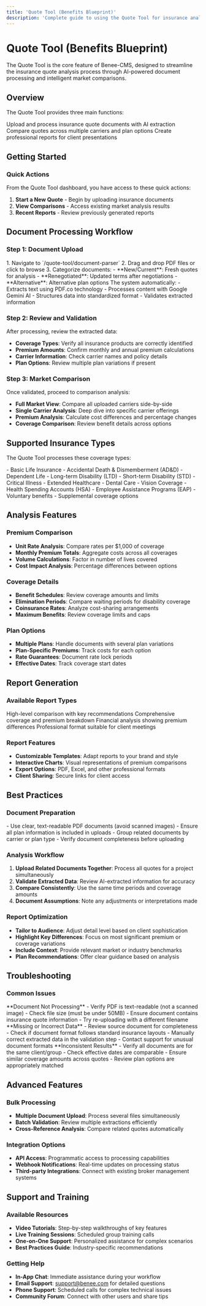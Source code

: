 ```yaml
---
title: 'Quote Tool (Benefits Blueprint)'
description: 'Complete guide to using the Quote Tool for insurance analysis'
---
```


# Quote Tool (Benefits Blueprint)

The Quote Tool is the core feature of Benee-CMS, designed to streamline the insurance quote analysis process through AI-powered document processing and intelligent market comparisons.

## Overview

The Quote Tool provides three main functions:

<CardGroup cols={3}>
  <Card title="Document Upload" icon="file-arrow-up">
    Upload and process insurance quote documents with AI extraction
  </Card>
  <Card title="Market Analysis" icon="chart-line">
    Compare quotes across multiple carriers and plan options
  </Card>
  <Card title="Report Generation" icon="file-text">
    Create professional reports for client presentations
  </Card>
</CardGroup>

## Getting Started

### Quick Actions

From the Quote Tool dashboard, you have access to these quick actions:

1. **Start a New Quote** - Begin by uploading insurance documents
2. **View Comparisons** - Access existing market analysis results
3. **Recent Reports** - Review previously generated reports

## Document Processing Workflow

### Step 1: Document Upload

<AccordionGroup>
  <Accordion icon="upload" title="Upload Process">
    1. Navigate to `/quote-tool/document-parser`
    2. Drag and drop PDF files or click to browse
    3. Categorize documents:
       - **New/Current**: Fresh quotes for analysis
       - **Renegotiated**: Updated terms after negotiations
       - **Alternative**: Alternative plan options
  </Accordion>
  <Accordion icon="cog" title="AI Processing">
    The system automatically:
    - Extracts text using PDF.co technology
    - Processes content with Google Gemini AI
    - Structures data into standardized format
    - Validates extracted information
  </Accordion>
</AccordionGroup>

### Step 2: Review and Validation

After processing, review the extracted data:

- **Coverage Types**: Verify all insurance products are correctly identified
- **Premium Amounts**: Confirm monthly and annual premium calculations
- **Carrier Information**: Check carrier names and policy details
- **Plan Options**: Review multiple plan variations if present

### Step 3: Market Comparison

Once validated, proceed to comparison analysis:

- **Full Market View**: Compare all uploaded carriers side-by-side
- **Single Carrier Analysis**: Deep dive into specific carrier offerings
- **Premium Analysis**: Calculate cost differences and percentage changes
- **Coverage Comparison**: Review benefit details across options

## Supported Insurance Types

The Quote Tool processes these coverage types:

<AccordionGroup>
  <Accordion icon="heart-pulse" title="Life and Disability">
    - Basic Life Insurance
    - Accidental Death & Dismemberment (AD&D)
    - Dependent Life
    - Long-term Disability (LTD)
    - Short-term Disability (STD)
    - Critical Illness
  </Accordion>
  <Accordion icon="hospital" title="Health and Medical">
    - Extended Healthcare
    - Dental Care
    - Vision Coverage
    - Health Spending Accounts (HSA)
  </Accordion>
  <Accordion icon="user-check" title="Additional Benefits">
    - Employee Assistance Programs (EAP)
    - Voluntary benefits
    - Supplemental coverage options
  </Accordion>
</AccordionGroup>

## Analysis Features

### Premium Comparison

- **Unit Rate Analysis**: Compare rates per $1,000 of coverage
- **Monthly Premium Totals**: Aggregate costs across all coverages
- **Volume Calculations**: Factor in number of lives covered
- **Cost Impact Analysis**: Percentage differences between options

### Coverage Details

- **Benefit Schedules**: Review coverage amounts and limits
- **Elimination Periods**: Compare waiting periods for disability coverage
- **Coinsurance Rates**: Analyze cost-sharing arrangements
- **Maximum Benefits**: Review coverage limits and caps

### Plan Options

- **Multiple Plans**: Handle documents with several plan variations
- **Plan-Specific Premiums**: Track costs for each option
- **Rate Guarantees**: Document rate lock periods
- **Effective Dates**: Track coverage start dates

## Report Generation

### Available Report Types

<CardGroup cols={2}>
  <Card title="Executive Summary" icon="presentation">
    High-level comparison with key recommendations
  </Card>
  <Card title="Detailed Analysis" icon="chart-bar">
    Comprehensive coverage and premium breakdown
  </Card>
  <Card title="Cost Impact Report" icon="calculator">
    Financial analysis showing premium differences
  </Card>
  <Card title="Client Presentation" icon="users">
    Professional format suitable for client meetings
  </Card>
</CardGroup>

### Report Features

- **Customizable Templates**: Adapt reports to your brand and style
- **Interactive Charts**: Visual representations of premium comparisons
- **Export Options**: PDF, Excel, and other professional formats
- **Client Sharing**: Secure links for client access

## Best Practices

### Document Preparation

<Card title="Optimization Tips" icon="target">
  - Use clear, text-readable PDF documents (avoid scanned images)
  - Ensure all plan information is included in uploads
  - Group related documents by carrier or plan type
  - Verify document completeness before uploading
</Card>

### Analysis Workflow

1. **Upload Related Documents Together**: Process all quotes for a project simultaneously
2. **Validate Extracted Data**: Review AI-extracted information for accuracy
3. **Compare Consistently**: Use the same time periods and coverage amounts
4. **Document Assumptions**: Note any adjustments or interpretations made

### Report Optimization

- **Tailor to Audience**: Adjust detail level based on client sophistication
- **Highlight Key Differences**: Focus on most significant premium or coverage variations
- **Include Context**: Provide relevant market or industry benchmarks
- **Plan Recommendations**: Offer clear guidance based on analysis

## Troubleshooting

### Common Issues

<AccordionGroup>
  <Accordion icon="file-x" title="Processing Errors">
    **Document Not Processing**
    - Verify PDF is text-readable (not a scanned image)
    - Check file size (must be under 50MB)
    - Ensure document contains insurance quote information
    - Try re-uploading with a different filename
  </Accordion>
  <Accordion icon="exclamation-triangle" title="Extraction Issues">
    **Missing or Incorrect Data**
    - Review source document for completeness
    - Check if document format follows standard insurance layouts
    - Manually correct extracted data in the validation step
    - Contact support for unusual document formats
  </Accordion>
  <Accordion icon="chart-line-down" title="Comparison Problems">
    **Inconsistent Results**
    - Verify all documents are for the same client/group
    - Check effective dates are comparable
    - Ensure similar coverage amounts across quotes
    - Review plan options are appropriately matched
  </Accordion>
</AccordionGroup>

## Advanced Features

### Bulk Processing

- **Multiple Document Upload**: Process several files simultaneously
- **Batch Validation**: Review multiple extractions efficiently
- **Cross-Reference Analysis**: Compare related quotes automatically

### Integration Options

- **API Access**: Programmatic access to processing capabilities
- **Webhook Notifications**: Real-time updates on processing status
- **Third-party Integrations**: Connect with existing broker management systems

## Support and Training

### Available Resources

- **Video Tutorials**: Step-by-step walkthroughs of key features
- **Live Training Sessions**: Scheduled group training calls
- **One-on-One Support**: Personalized assistance for complex scenarios
- **Best Practices Guide**: Industry-specific recommendations

### Getting Help

- **In-App Chat**: Immediate assistance during your workflow
- **Email Support**: support@benee.com for detailed questions
- **Phone Support**: Scheduled calls for complex technical issues
- **Community Forum**: Connect with other users and share tips
